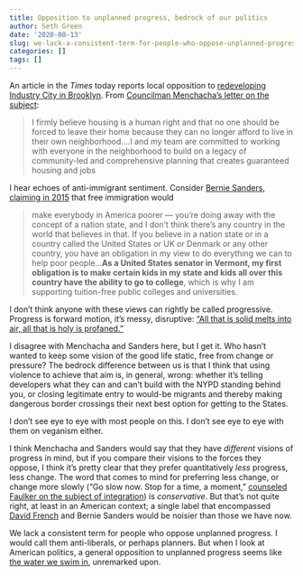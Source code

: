 ```yaml
---
title: Opposition to unplanned progress, bedrock of our politics
author: Seth Green
date: '2020-08-13'
slug: we-lack-a-consistent-term-for-people-who-oppose-unplanned-progress
categories: []
tags: []
---
```


An article in the _Times_ today reports local opposition to [redeveloping Industry City in Brooklyn](https://www.nytimes.com/2020/08/12/nyregion/industry-city-zoning-amazon-nyc.html). From [Councilman Menchacha's letter on the subject](https://mailchi.mp/council/phase-2-reopening-updates-1041606):

> I firmly believe housing is a human right and that no one should be forced to leave their home because they can no longer afford to live in their own neighborhood....I and my team are committed to working with everyone in the neighborhood to build on a legacy of community-led and comprehensive planning that creates guaranteed housing and jobs

I hear echoes of anti-immigrant sentiment. Consider [Bernie Sanders, claiming in 2015 ](https://www.vox.com/2015/7/28/9014491/bernie-sanders-vox-conversation) that free immigration would

> make everybody in America poorer — you're doing away with the concept of a nation state, and I don't think there's any country in the world that believes in that. If you believe in a nation state or in a country called the United States or UK or Denmark or any other country, you have an obligation in my view to do everything we can to help poor people...**As a United States senator in Vermont, my first obligation is to make certain kids in my state and kids all over this country have the ability to go to college**, which is why I am supporting tuition-free public colleges and universities.

I don't think anyone with these views can rightly be called progressive. Progress is forward motion, it's messy, disruptive: ["All that is solid melts into air, all that is holy is profaned."](https://www.marxists.org/archive/marx/works/1848/communist-manifesto/ch01.htm)

I disagree with Menchacha and Sanders here, but I get it. Who hasn't wanted to keep some vision of the good life static, free from change or pressure? The bedrock difference between us is that I think that using violence to achieve that aim is, in general, wrong: whether it's telling developers what they can and can't build with the NYPD standing behind you, or closing legitimate entry to would-be migrants and thereby making dangerous border crossings their next best option for getting to the States. 

I don't see eye to eye with most people on this. I don't see eye to eye with them on veganism either. 

I think Menchacha and Sanders would say that they have _different_ visions of progress in mind, but if you compare their visions to the forces they oppose, I think it's pretty clear that they prefer quantitatively _less_ progress, less change. The word that comes to mind for preferring less change, or change more slowly ("Go slow now. Stop for a time, a moment," [counseled Faulker on the subject of integration](https://www.louisdanielbrodsky.com/documents/southernreview-1988.pdf)) is _conservative_. But that's not quite right, at least in an American context; a single label that encompassed [David French](https://www.newyorker.com/news/the-political-scene/david-french-sohrab-ahmari-and-the-battle-for-the-future-of-conservatism) and Bernie Sanders would be noisier than those we have now.

We lack a consistent term for people who oppose unplanned progress. I would call them anti-liberals, or perhaps planners. But when I look at American politics, a general opposition to unplanned progress seems like [the water we swim in](https://fs.blog/2012/04/david-foster-wallace-this-is-water/), unremarked upon.